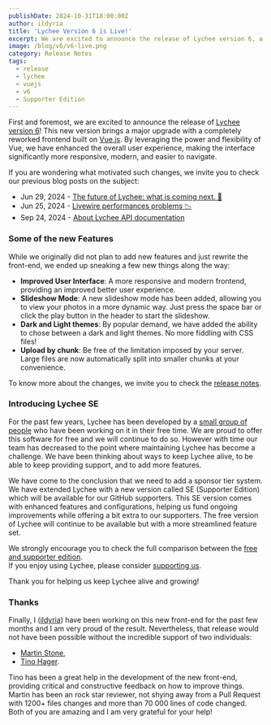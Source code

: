 ```yaml
---
publishDate: 2024-10-31T18:00:00Z
author: ildyria
title: 'Lychee Version 6 is Live!'
excerpt: We are excited to announce the release of Lychee version 6, a complete rewrite of the frontend for an drastically improved user experience.
image: /blog/v6/v6-live.png
category: Release Notes
tags:
  - release
  - lychee
  - vuejs
  - v6
  - Supporter Edition
---
```


First and foremost, we are excited to announce the release of [Lychee version 6](https://github.com/LycheeOrg/Lychee/releases/tag/v6.0.0)!
This new version brings a major upgrade with a completely reworked frontend built on [Vue.js](https://vuejs.org/).
By leveraging the power and flexibility of Vue, we have enhanced the overall user experience,
making the interface significantly more responsive, modern, and easier to navigate.

If you are wondering what motivated such changes, we invite you to check our previous blog posts on the subject:
- Jun 29, 2024 - [The future of Lychee: what is coming next. 🚀](https://lycheeorg.test/2024-06-25-performance-problems/)
- Jun 25, 2024 - [Livewire performances problems 📉](https://lycheeorg.test/2024-06-29-future-of-lychee/)
- Sep 24, 2024 - [About Lychee API documentation](https://lycheeorg.test/2024-09-24-v6-scramble/)

### Some of the new Features

While we originally did not plan to add new features and just rewrite the front-end, we ended up sneaking a few new things along the way:

- **Improved User Interface**: A more responsive and modern frontend, providing an improved better user experience.
- **Slideshow Mode**: A new slideshow mode has been added, allowing you to view your photos in a more dynamic way. Just press the space bar or click the play button in the header to start the slideshow.
- **Dark and Light themes**: By popular demand, we have added the ability to chose between a dark and light themes. No more fiddling with CSS files!
- **Upload by chunk**: Be free of the limitation imposed by your server. Large files are now automatically split into smaller chunks at your convenience.

To know more about the changes, we invite you to check the [release notes](/docs/releases.html#v600).

### Introducing Lychee SE

For the past few years, Lychee has been developed by a [small group of people](https://lycheeorg.github.io/support/) who have been working on it in their free time. We are proud to offer this software for free and we will continue to do so. However with time our team has decreased to the point where maintaining Lychee has become a challenge. We have been thinking about ways to keep Lychee alive, to be able to keep providing support, and to add more features.

We have come to the conclusion that we need to add a sponsor tier system. We have extended Lychee with a new version called <span class="text-sky-300">SE</span> (Supporter Edition) which will be available for our GitHub supporters. This SE version comes with enhanced features and configurations, helping us fund ongoing improvements while offering a bit extra to our supporters. The free version of Lychee will continue to be available but with a more streamlined feature set.

We strongly encourage you to check the full comparison between the [free and supporter edition](https://lycheeorg.github.io/get-supporter-edition).  
If you enjoy using Lychee, please consider [supporting us](https://github.com/sponsors/LycheeOrg).

Thank you for helping us keep Lychee alive and growing!

### Thanks

Finally, I ([ildyria](https://github.com/ildyria)) have been working on this new front-end for the past few months and I am very proud of the result.
Nevertheless, that release would not have been possible without the incredible support of two individuals: 
- [Martin Stone](https://github.com/d7415),
- [Tino Hager](https://github.com/tinohager).

Tino has been a great help in the development of the new front-end, providing critical and constructive feedback on how to improve things.
Martin has been an rock star reviewer, not shying away from a Pull Request with 1200+ files changes and more than 70 000 lines of code changed.
Both of you are amazing and I am very grateful for your help!
